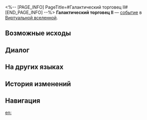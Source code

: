 <%-- [PAGE_INFO]
PageTitle=#Галактический торговец II#
[END_PAGE_INFO] --%>
{{Дополнить}}
{{ВВ Событие Инфобокс
|id                 = 11701-5
|Название           = 
|Изображение        = Событие ВВ Торговец.png
|Испытание_в_вв     = Неизвестно
|Испытание_в_рое    = Неизвестно
|Испытание_в_зиш    = 
|Испытание_в_рв     = 
|Испытание_в_облнеп = 
|Требования         = 
|Пред               = 
|След               = 
|Упоминания         = 
|Порядок            = 079
|Порядок_рв         = 
}}
'''Галактический торговец II''' — [[Виртуальная вселенная/События|событие]] в [[Виртуальная вселенная|Виртуальной вселенной]].

==Возможные исходы==
{{Возможные исходы
|Выбор_1 = Купить янтарную бутылку с желанием
|Результат_1 = Использовать 100 космических фрагментов и получить загадочную диковину.

|Выбор_2 = Купить бутылку с желанием из суперсплава
|Результат_2 = Использовать 100 космических фрагментов и получить фантастическое благословение.

|Выбор_3 = Уйти
|Результат_3 = Больше не верьте лжецам.
}}

==Диалог==
{{Диалог Начало}}
:{{tx}}
{{Диалог Конец}}

==На других языках==
{{На других языках
|en   = Cosmic Con Job (II)
|zhs  = 银河忽悠（其二）
|zht  = 銀河唬人（其二）
|ja   = {{Rubi|銀河|ぎんが}}のペテン{{Rubi|師|し}}（その2）
|ko   = 은하 사기 (2)
|es   = Engaño galáctico (II)
|fr   = Escroquerie intergalactique (II)
|ru   = Галактический торговец II
|th   = กลลวงแห่งกาแล็กซี (2)
|vi   = Lừa Gạt Ngân Hà (2)
|de   = Galaktischer Abzocker (Teil 2)
|id   = Penipu Galaksi (Bag. 2)
|pt   = Golpe Cósmico (II)
}}

==История изменений==
{{История изменений|3.5}}

==Навигация==
{{События ВВ Навбокс}}

[[en:]]